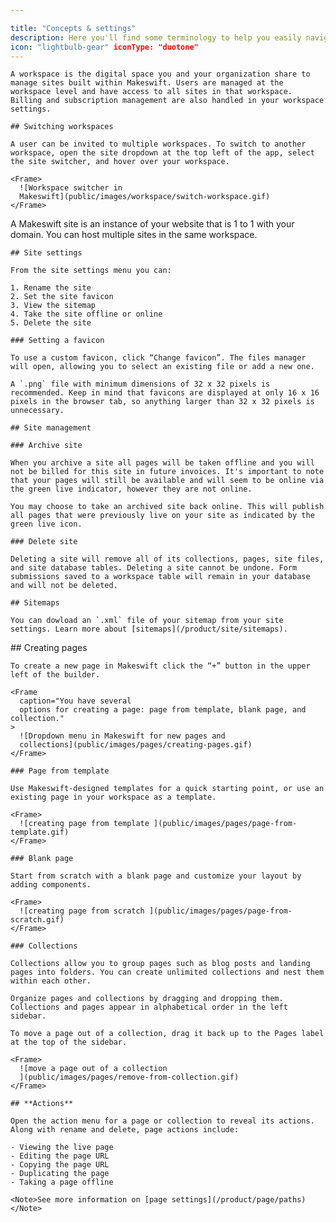 ```yaml
---

title: "Concepts & settings"
description: Here you'll find some terminology to help you easily navigate Makeswift.
icon: "lightbulb-gear" iconType: "duotone"
---
```


<Tabs>
  <Tab title="Workspace">

    A workspace is the digital space you and your organization share to manage sites built within Makeswift. Users are managed at the workspace level and have access to all sites in that workspace. Billing and subscription management are also handled in your workspace settings.

    ## Switching workspaces

    A user can be invited to multiple workspaces. To switch to another workspace, open the site dropdown at the top left of the app, select the site switcher, and hover over your workspace.

    <Frame>
      ![Workspace switcher in
      Makeswift](public/images/workspace/switch-workspace.gif)
    </Frame>

  </Tab>

  <Tab title="Site">
    A Makeswift site is an instance of your website that is 1 to 1 with your domain. You can host multiple sites in the same workspace.

    ## Site settings

    From the site settings menu you can:

    1. Rename the site
    2. Set the site favicon
    3. View the sitemap
    4. Take the site offline or online
    5. Delete the site

    ### Setting a favicon

    To use a custom favicon, click “Change favicon”. The files manager will open, allowing you to select an existing file or add a new one.

    A `.png` file with minimum dimensions of 32 x 32 pixels is recommended. Keep in mind that favicons are displayed at only 16 x 16 pixels in the browser tab, so anything larger than 32 x 32 pixels is unnecessary.

    ## Site management

    ### Archive site

    When you archive a site all pages will be taken offline and you will not be billed for this site in future invoices. It's important to note that your pages will still be available and will seem to be online via the green live indicator, however they are not online.

    You may choose to take an archived site back online. This will publish all pages that were previously live on your site as indicated by the green live icon.

    ### Delete site

    Deleting a site will remove all of its collections, pages, site files, and site database tables. Deleting a site cannot be undone. Form submissions saved to a workspace table will remain in your database and will not be deleted.

    ## Sitemaps

    You can dowload an `.xml` file of your sitemap from your site settings. Learn more about [sitemaps](/product/site/sitemaps).

  </Tab>
  
  <Tab title="Page">
    ## Creating pages

    To create a new page in Makeswift click the “+” button in the upper left of the builder.

    <Frame
      caption="You have several
      options for creating a page: page from template, blank page, and collection."
    >
      ![Dropdown menu in Makeswift for new pages and
      collections](public/images/pages/creating-pages.gif)
    </Frame>

    ### Page from template

    Use Makeswift-designed templates for a quick starting point, or use an existing page in your workspace as a template.

    <Frame>
      ![creating page from template ](public/images/pages/page-from-template.gif)
    </Frame>

    ### Blank page

    Start from scratch with a blank page and customize your layout by adding components.

    <Frame>
      ![creating page from scratch ](public/images/pages/page-from-scratch.gif)
    </Frame>

    ### Collections

    Collections allow you to group pages such as blog posts and landing pages into folders. You can create unlimited collections and nest them within each other.

    Organize pages and collections by dragging and dropping them. Collections and pages appear in alphabetical order in the left sidebar.

    To move a page out of a collection, drag it back up to the Pages label at the top of the sidebar.

    <Frame>
      ![move a page out of a collection
      ](public/images/pages/remove-from-collection.gif)
    </Frame>

    ## **Actions**

    Open the action menu for a page or collection to reveal its actions. Along with rename and delete, page actions include:

    - Viewing the live page
    - Editing the page URL
    - Copying the page URL
    - Duplicating the page
    - Taking a page offline

    <Note>See more information on [page settings](/product/page/paths)</Note>

  </Tab>
</Tabs>
